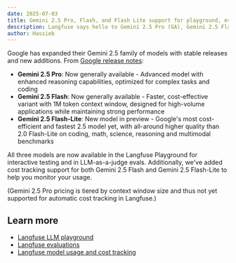 ```yaml
---
date: 2025-07-03
title: Gemini 2.5 Pro, Flash, and Flash Lite support for playground, evaluations, and cost tracking
description: Langfuse says hello to Gemini 2.5 Pro (GA), Gemini 2.5 Flash (GA), and Gemini 2.5 Flash Lite (Preview). Support added for the LLM playground, evaluations, and cost tracking.
author: Hassieb
---
```



<ChangelogHeader />

Google has expanded their Gemini 2.5 family of models with stable releases and new additions. From [Google release notes](https://blog.google/products/gemini/gemini-2-5-model-family-expands):

- **Gemini 2.5 Pro**: Now generally available - Advanced model with enhanced reasoning capabilities, optimized for complex tasks and coding
- **Gemini 2.5 Flash**: Now generally available - Faster, cost-effective variant with 1M token context window, designed for high-volume applications while maintaining strong performance
- **Gemini 2.5 Flash-Lite**: New model in preview - Google's most cost-efficient and fastest 2.5 model yet, with all-around higher quality than 2.0 Flash-Lite on coding, math, science, reasoning and multimodal benchmarks

All three models are now available in the Langfuse Playground for interactive testing and in LLM-as-a-judge evals. Additionally, we've added cost tracking support for both Gemini 2.5 Flash and Gemini 2.5 Flash-Lite to help you monitor your usage.

(Gemini 2.5 Pro pricing is tiered by context window size and thus not yet supported for automatic cost tracking in Langfuse.)

## Learn more

- [Langfuse LLM playground](/docs/playground)
- [Langfuse evaluations](/docs/scores/model-based-evals)
- [Langfuse model usage and cost tracking](/docs/model-usage-and-cost)
